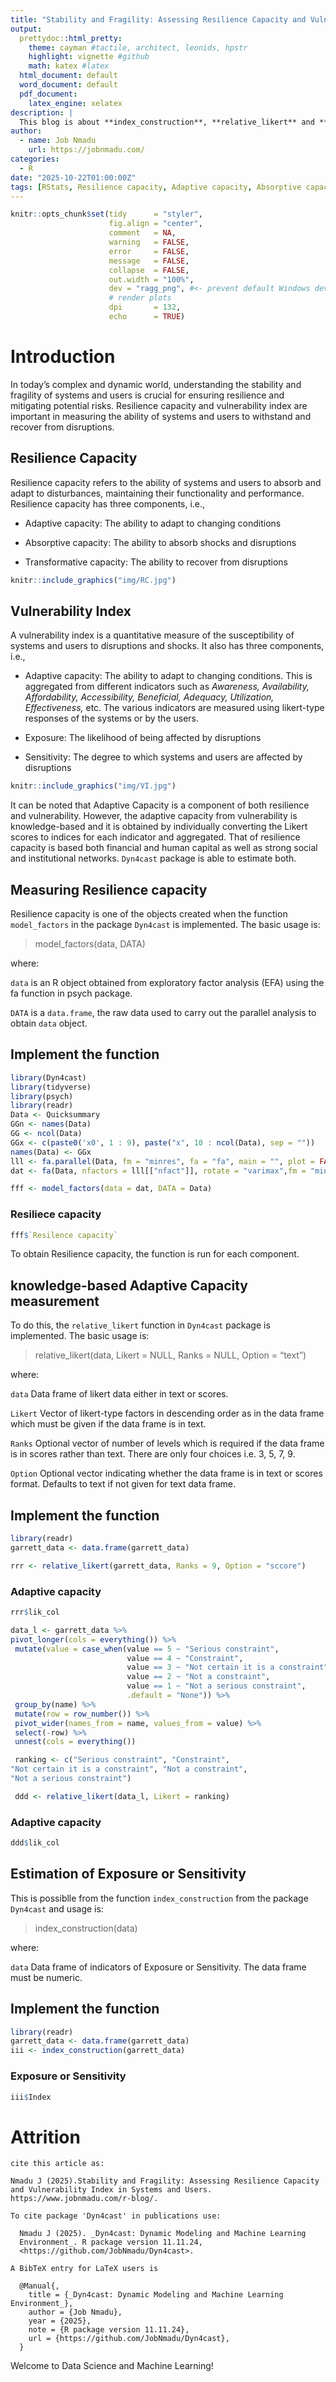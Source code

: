```yaml
---
title: "Stability and Fragility: Assessing Resilience Capacity and Vulnerability Index in Systems and Users"
output:
  prettydoc::html_pretty:
    theme: cayman #tactile, architect, leonids, hpstr
    highlight: vignette #github
    math: katex #latex
  html_document: default
  word_document: default
  pdf_document: 
    latex_engine: xelatex
description: |
  This blog is about **index_construction**, **relative_likert** and **model_factors** functions which are useful in measuring **Resilience capacity** and **Vulnerability index**!
author:
  - name: Job Nmadu
    url: https://jobnmadu.com/
categories:
  - R
date: "2025-10-22T01:00:00Z"
tags: [RStats, Resilience capacity, Adaptive capacity, Absorptive capacity, Transformative capacity, Vulnerability index, Exposure, Sensitivity, Data Science, Machine Learning]
---
```


```r
knitr::opts_chunk$set(tidy      = "styler",
                      fig.align = "center",
                      comment   = NA,
                      warning   = FALSE,
                      error     = FALSE,
                      message   = FALSE,
                      collapse  = FALSE,
                      out.width = "100%",
                      dev = "ragg_png", #<- prevent default Windows device to
                      # render plots
                      dpi       = 132,
                      echo      = TRUE)
```

# Introduction

In today's complex and dynamic world, understanding the stability and fragility of systems and users is crucial for ensuring resilience and mitigating potential risks. Resilience capacity and vulnerability index are important in measuring the ability of systems and users to withstand and recover from disruptions.

## Resilience Capacity

Resilience capacity refers to the ability of systems and users to absorb and adapt to disturbances, maintaining their functionality and performance. Resilience capacity has three components, i.e., 

- Adaptive capacity: The ability to adapt to changing conditions

- Absorptive capacity: The ability to absorb shocks and disruptions

- Transformative capacity: The ability to recover from disruptions


```r
knitr::include_graphics("img/RC.jpg")
```


## Vulnerability Index

A vulnerability index is a quantitative measure of the susceptibility of systems and users to disruptions and shocks. It also has three components, i.e.,

- Adaptive capacity: The ability to adapt to changing conditions. This is aggregated from different indicators such as _Awareness, Availability, Affordability, Accessibility, Beneficial, Adequacy, Utilization, Effectiveness,_ 
etc. The various indicators are measured using likert-type responses of the systems or by the users.

- Exposure: The likelihood of being affected by disruptions

- Sensitivity: The degree to which systems and users are affected by disruptions


```r
knitr::include_graphics("img/VI.jpg")
```

It can be noted that Adaptive Capacity is a component of both resilience and vulnerability. However, the adaptive capacity from vulnerability is knowledge-based and it is obtained by individually converting the Likert scores to indices for each indicator and aggregated. That of resilience capacity is based both financial and human capital as well as strong social and institutional networks. `Dyn4cast` package is able to estimate both.

## Measuring Resilience capacity

Resilience capacity is one of the objects created when the function `model_factors` in the package `Dyn4cast` is implemented. The basic usage is:


> model_factors(data, DATA)  

where:

`data` is an ⁠R object⁠ obtained from exploratory factor analysis (EFA) using the fa function in psych package.

`DATA`	is a `data.frame`, the raw data used to carry out the parallel analysis to obtain `data` object.

## Implement the function

```r

library(Dyn4cast)
library(tidyverse)
library(psych)
library(readr)
Data <- Quicksummary
GGn <- names(Data)
GG <- ncol(Data)
GGx <- c(paste0('x0', 1 : 9), paste("x", 10 : ncol(Data), sep = ""))
names(Data) <- GGx
lll <- fa.parallel(Data, fm = "minres", fa = "fa", main = "", plot = FALSE)
dat <- fa(Data, nfactors = lll[["nfact"]], rotate = "varimax",fm = "minres")

fff <- model_factors(data = dat, DATA = Data)
```

### Resiliece capacity 

```r
fff$`Resilence capacity`
```

To obtain Resilience capacity, the function is run for each component.


## knowledge-based Adaptive Capacity measurement

To do this, the `relative_likert` function in `Dyn4cast` package is implemented. The basic usage is:

> relative_likert(data, Likert = NULL, Ranks = NULL, Option = "text")  

where:

`data` Data frame of likert data either in text or scores.

`Likert` Vector of likert-type factors in descending order as in the data frame which must be given if the data frame is in text.

`Ranks` Optional vector of number of levels which is required if the data frame is in scores rather than text. There are only four choices i.e. 3, 5, 7, 9.

`Option` Optional vector indicating whether the data frame is in text or scores format. Defaults to text if not given for text data frame.

## Implement the function

```r
library(readr)
garrett_data <- data.frame(garrett_data)

rrr <- relative_likert(garrett_data, Ranks = 9, Option = "sccore")
```

### Adaptive capacity

```r
rrr$lik_col
```


```r
data_l <- garrett_data %>%
pivot_longer(cols = everything()) %>%
 mutate(value = case_when(value == 5 ~ "Serious constraint",
                          value == 4 ~ "Constraint",
                          value == 3 ~ "Not certain it is a constraint",
                          value == 2 ~ "Not a constraint",
                          value == 1 ~ "Not a serious constraint",
                          .default = "None")) %>%
 group_by(name) %>%
 mutate(row = row_number()) %>%
 pivot_wider(names_from = name, values_from = value) %>%
 select(-row) %>%
 unnest(cols = everything())

 ranking <- c("Serious constraint", "Constraint",
"Not certain it is a constraint", "Not a constraint",
"Not a serious constraint")

 ddd <- relative_likert(data_l, Likert = ranking)

```

### Adaptive capacity

```r
ddd$lik_col
```

## Estimation of Exposure or Sensitivity

This is possiblle from the function `index_construction` from the package `Dyn4cast` and usage is:

> index_construction(data)  

where:

`data` Data frame of indicators of Exposure or Sensitivity. The data frame must be numeric.

## Implement the function

```r
library(readr)
garrett_data <- data.frame(garrett_data)
iii <- index_construction(garrett_data)
```

###  Exposure or Sensitivity

```r
iii$Index
```

# Attrition

```
cite this article as:

Nmadu J (2025).Stability and Fragility: Assessing Resilience Capacity and Vulnerability Index in Systems and Users. https://www.jobnmadu.com/r-blog/.

To cite package 'Dyn4cast' in publications use:

  Nmadu J (2025). _Dyn4cast: Dynamic Modeling and Machine Learning
  Environment_. R package version 11.11.24,
  <https://github.com/JobNmadu/Dyn4cast>.

A BibTeX entry for LaTeX users is

  @Manual{,
    title = {_Dyn4cast: Dynamic Modeling and Machine Learning Environment_},
    author = {Job Nmadu},
    year = {2025},
    note = {R package version 11.11.24},
    url = {https://github.com/JobNmadu/Dyn4cast},
  }
```


Welcome to Data Science and Machine Learning!
